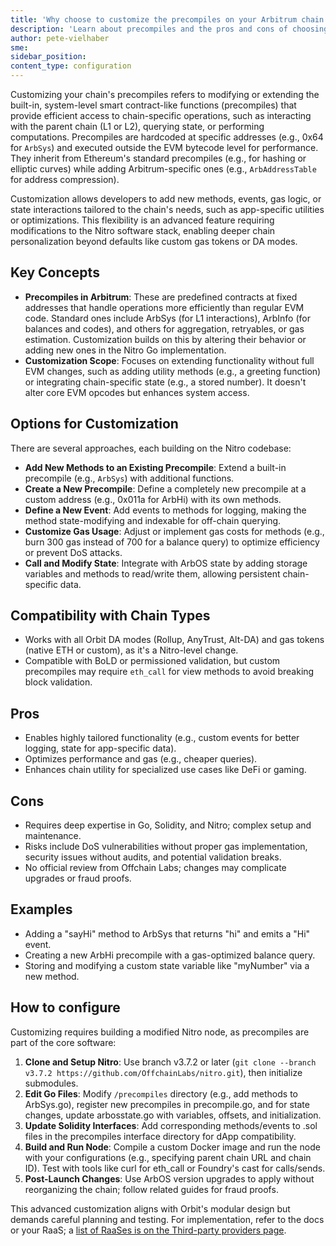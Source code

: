 ```yaml
---
title: 'Why choose to customize the precompiles on your Arbitrum chain'
description: 'Learn about precompiles and the pros and cons of choosing to customize them on your chain.'
author: pete-vielhaber
sme:
sidebar_position:
content_type: configuration
---
```


Customizing your chain's precompiles refers to modifying or extending the built-in, system-level smart contract-like functions (precompiles) that provide efficient access to chain-specific operations, such as interacting with the parent chain (L1 or L2), querying state, or performing computations. Precompiles are hardcoded at specific addresses (e.g., 0x64 for `ArbSys`) and executed outside the EVM bytecode level for performance. They inherit from Ethereum's standard precompiles (e.g., for hashing or elliptic curves) while adding Arbitrum-specific ones (e.g., `ArbAddressTable` for address compression).

Customization allows developers to add new methods, events, gas logic, or state interactions tailored to the chain's needs, such as app-specific utilities or optimizations. This flexibility is an advanced feature requiring modifications to the Nitro software stack, enabling deeper chain personalization beyond defaults like custom gas tokens or DA modes.

## Key Concepts

- **Precompiles in Arbitrum**: These are predefined contracts at fixed addresses that handle operations more efficiently than regular EVM code. Standard ones include ArbSys (for L1 interactions), ArbInfo (for balances and codes), and others for aggregation, retryables, or gas estimation. Customization builds on this by altering their behavior or adding new ones in the Nitro Go implementation.
- **Customization Scope**: Focuses on extending functionality without full EVM changes, such as adding utility methods (e.g., a greeting function) or integrating chain-specific state (e.g., a stored number). It doesn't alter core EVM opcodes but enhances system access.

## Options for Customization

There are several approaches, each building on the Nitro codebase:

- **Add New Methods to an Existing Precompile**: Extend a built-in precompile (e.g., `ArbSys`) with additional functions.
- **Create a New Precompile**: Define a completely new precompile at a custom address (e.g., 0x011a for ArbHi) with its own methods.
- **Define a New Event**: Add events to methods for logging, making the method state-modifying and indexable for off-chain querying.
- **Customize Gas Usage**: Adjust or implement gas costs for methods (e.g., burn 300 gas instead of 700 for a balance query) to optimize efficiency or prevent DoS attacks.
- **Call and Modify State**: Integrate with ArbOS state by adding storage variables and methods to read/write them, allowing persistent chain-specific data.

## Compatibility with Chain Types

- Works with all Orbit DA modes (Rollup, AnyTrust, Alt-DA) and gas tokens (native ETH or custom), as it's a Nitro-level change.
- Compatible with BoLD or permissioned validation, but custom precompiles may require `eth_call` for view methods to avoid breaking block validation.

## Pros

- Enables highly tailored functionality (e.g., custom events for better logging, state for app-specific data).
- Optimizes performance and gas (e.g., cheaper queries).
- Enhances chain utility for specialized use cases like DeFi or gaming.

## Cons

- Requires deep expertise in Go, Solidity, and Nitro; complex setup and maintenance.
- Risks include DoS vulnerabilities without proper gas implementation, security issues without audits, and potential validation breaks.
- No official review from Offchain Labs; changes may complicate upgrades or fraud proofs.

## Examples

- Adding a "sayHi" method to ArbSys that returns "hi" and emits a "Hi" event.
- Creating a new ArbHi precompile with a gas-optimized balance query.
- Storing and modifying a custom state variable like "myNumber" via a new method.

## How to configure

Customizing requires building a modified Nitro node, as precompiles are part of the core software:

1. **Clone and Setup Nitro**: Use branch v3.7.2 or later (`git clone --branch v3.7.2 https://github.com/OffchainLabs/nitro.git`), then initialize submodules.
2. **Edit Go Files**: Modify `/precompiles` directory (e.g., add methods to ArbSys.go), register new precompiles in precompile.go, and for state changes, update arbosstate.go with variables, offsets, and initialization.
3. **Update Solidity Interfaces**: Add corresponding methods/events to .sol files in the precompiles interface directory for dApp compatibility.
4. **Build and Run Node**: Compile a custom Docker image and run the node with your configurations (e.g., specifying parent chain URL and chain ID). Test with tools like curl for eth_call or Foundry's cast for calls/sends.
5. **Post-Launch Changes**: Use ArbOS version upgrades to apply without reorganizing the chain; follow related guides for fraud proofs.

This advanced customization aligns with Orbit's modular design but demands careful planning and testing. For implementation, refer to the docs or your RaaS; a [list of RaaSes is on the Third-party providers page](/launch-arbitrum-chain/third-party-integrations/third-party-providers.mdx#rollup-as-a-service-raas-providers).
